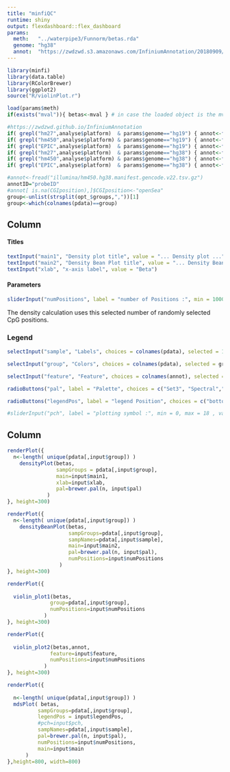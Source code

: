 ```yaml
---
title: "minfiQC"
runtime: shiny
output: flexdashboard::flex_dashboard
params:
  meth:   "../waterpipe3/Funnorm/betas.rda"
  genome: "hg38"
  annot:  "https://zwdzwd.s3.amazonaws.com/InfiniumAnnotation/20180909/"
---
```


```r
library(minfi)
library(data.table)
library(RColorBrewer)
library(ggplot2)
source("R/violinPlot.r")
```

```r
load(params$meth)
if(exists("mval")){ betas<-mval } # in case the loaded object is the mvalues.

#https://zwdzwd.github.io/InfiniumAnnotation
if( grepl("hm27",analyse$platform)  & params$genome=="hg19") { annot<-fread(paste0(params$annot,"HM27/HM27.hg19.manifest.tsv.gz")) }
if( grepl("hm450",analyse$platform) & params$genome=="hg19") { annot<-fread(paste0(params$annot,"HM450/HM450.hg19.manifest.tsv.gz")) }
if( grepl("EPIC",analyse$platform)  & params$genome=="hg19") { annot<-fread(paste0(params$annot,"EPIC/EPIC.hg19.manifest.tsv.gz")) }
if( grepl("hm27",analyse$platform)  & params$genome=="hg38") { annot<-fread(paste0(params$annot,"HM27/HM27.hg38.manifest.tsv.gz")) }
if( grepl("hm450",analyse$platform) & params$genome=="hg38") { annot<-fread(paste0(params$annot,"HM450/HM450.hg38.manifest.tsv.gz")) }
if( grepl("EPIC",analyse$platform)  & params$genome=="hg38") { annot<-fread(paste0(params$annot,"EPIC/EPIC.hg38.manifest.tsv.gz")) }

#annot<-fread("illumina/hm450.hg38.manifest.gencode.v22.tsv.gz")
annotID="probeID"
#annot[ is.na(CGIposition),]$CGIposition<-"openSea"
group<-unlist(strsplit(opt_$groups,","))[1]
group<-which(colnames(pdata)==group)
```

Column {.sidebar}
--------------------------------------------------

<h4>Titles</h4>

```r
textInput("main1", "Density plot title", value = "... Density plot ...")
textInput("main2", "Density Bean Plot title", value = "... Density Bean plot ...")
textInput("xlab", "x-axis label", value = "Beta")
```

<h4>Parameters</h4>

```r
sliderInput("numPositions", label = "number of Positions :", min = 1000, max = nrow(betas) , value = 10000, step = 1000)
```

The density calculation uses this selected number of randomly selected CpG positions.

<h3>Legend</h3>

```r
selectInput("sample", "Labels", choices = colnames(pdata), selected = 1, multiple = FALSE)
```

```r
selectInput("group", "Colors", choices = colnames(pdata), selected = group, multiple = FALSE)
```

```r
selectInput("feature", "Feature", choices = colnames(annot), selected = 12, multiple = FALSE)
```

```r
radioButtons("pal", label = "Palette", choices = c("Set3", "Spectral","PRGn","Paired","Dark2","Accent"), selected = "Dark2")
```

```r
radioButtons("legendPos", label = "legend Position", choices = c("bottomleft", "bottomright","topleft","topright"), selected = "bottomleft")
```

```r
#sliderInput("pch", label = "plotting symbol :", min = 0, max = 18 , value = 0, step = 1)
```


Column
--------------------------------------------------


```r
renderPlot({
  n<-length( unique(pdata[,input$group]) )
	densityPlot(betas, 
	            sampGroups = pdata[,input$group], 
	            main=input$main1, 
	            xlab=input$xlab, 
	            pal=brewer.pal(n, input$pal) 
	         )
}, height=300)
```

```r
renderPlot({
  n<-length( unique(pdata[,input$group]) )
	densityBeanPlot(betas, 
	                sampGroups=pdata[,input$group], 
	                sampNames=pdata[,input$sample], 
	                main=input$main2, 
	                pal=brewer.pal(n, input$pal),
	                numPositions=input$numPositions
	             )
}, height=300)
```

```r
renderPlot({
  
  violin_plot1(betas, 
              group=pdata[,input$group],
              numPositions=input$numPositions
            )
}, height=300)
```

```r
renderPlot({
  
  violin_plot2(betas,annot, 
              feature=input$feature,
              numPositions=input$numPositions
            )
}, height=300)
```

```r
renderPlot({
  
  n<-length( unique(pdata[,input$group]) )
  mdsPlot( betas,
          sampGroups=pdata[,input$group], 
          legendPos = input$legendPos,
          #pch=input$pch,
          sampNames=pdata[,input$sample], 
          pal=brewer.pal(n, input$pal),
          numPositions=input$numPositions,
          main=input$main
      )
},height=800, width=800)
```

